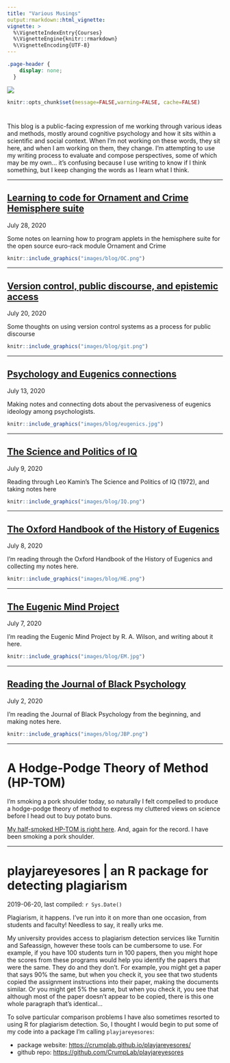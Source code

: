 ```yaml
---
title: "Various Musings"
output:rmarkdown::html_vignette:
vignette: >
  %\VignetteIndexEntry{Courses}
  %\VignetteEngine{knitr::rmarkdown}
  %\VignetteEncoding{UTF-8}
---
```


```css
.page-header {
    display: none;
  }
```

<img src="images/blog_banner.jpg" style= width="100%"/>

```r
knitr::opts_chunk$set(message=FALSE,warning=FALSE, cache=FALSE)

```

#

This blog is a public-facing expression of me working through various ideas and methods, mostly around cognitive psychology and how it sits within a scientific and social context. When I'm not working on these words, they sit here, and when I am working on them, they change. I'm attempting to use my writing process to evaluate and compose perspectives, some of which may be my own... it's confusing because I use writing to know if I think something, but I keep changing the words as I learn what I think.

---

<div class="row">
<div class="col-sm-9">

## [Learning to code for Ornament and Crime Hemisphere suite](https://crumplab.github.io/blogposts/7_28_20_OC/7_28_20_OC.html)

July 28, 2020

Some notes on learning how to program applets in the hemisphere suite for the open source euro-rack module Ornament and Crime

</div>
<div class="col-sm-3">

```r
knitr::include_graphics("images/blog/OC.png")
```

</div>
</div>

---

<div class="row">
<div class="col-sm-9">

## [Version control, public discourse, and epistemic access](https://crumplab.github.io/blogposts/7_20_20_versioncontrol/7_20_20_versioncontrol.html)

July 20, 2020

Some thoughts on using version control systems as a process for public discourse

</div>
<div class="col-sm-3">


```r
knitr::include_graphics("images/blog/git.png")
```

</div>
</div>


---

<div class="row">
<div class="col-sm-9">

## [Psychology and Eugenics connections](https://crumplab.github.io/blogposts/7_13_20_PsychEugenics/7_13_20_PsychEugenics.html)

July 13, 2020

Making notes and connecting dots about the pervasiveness of eugenics ideology among psychologists. 


</div>
<div class="col-sm-3">

```r
knitr::include_graphics("images/blog/eugenics.jpg")
```


</div>
</div>

---

<div class="row">
<div class="col-sm-9">

## [The Science and Politics of IQ](https://crumplab.github.io/blogposts/7_9_20_KaminIQ/7_9_20_KaminIQ.html)

July 9, 2020

Reading through Leo Kamin's The Science and Politics of IQ (1972), and taking notes here

</div>
<div class="col-sm-3">

```r
knitr::include_graphics("images/blog/IQ.png")
```

</div>
</div>

---

<div class="row">
<div class="col-sm-9">
## [The Oxford Handbook of the History of Eugenics](https://crumplab.github.io/blogposts/7_8_20_HistoryEugenics/7_8_20_HistoryEugenics.html)

July 8, 2020

I'm reading through the Oxford Handbook of the History of Eugenics and collecting my notes here.

</div>
<div class="col-sm-3">

```r
knitr::include_graphics("images/blog/HE.png")
```

</div>
</div>

---

<div class="row">
<div class="col-sm-9">

## [The Eugenic Mind Project](https://crumplab.github.io/blogposts/7_7_20_EugenicMind/7_7_20_EugenicMind.html)

July 7, 2020

I'm reading the Eugenic Mind Project by R. A. Wilson, and writing about it here.
</div>
<div class="col-sm-3">

```r
knitr::include_graphics("images/blog/EM.jpg")
```

</div>
</div>

----

<div class="row">
<div class="col-sm-9">

## [Reading the Journal of Black Psychology](https://crumplab.github.io/blogposts/7_2_20_JBP/7_2_20_JBP.html)

July 2, 2020

I'm reading the Journal of Black Psychology from the beginning, and making notes here.

</div>
<div class="col-sm-3">

```r
knitr::include_graphics("images/blog/JBP.png")
```


</div>
</div>

--------------------------

# A Hodge-Podge Theory of Method (HP-TOM)

I'm smoking a pork shoulder today, so naturally I felt compelled to produce a hodge-podge theory of method to express my cluttered views on science before I head out to buy potato buns.

[My half-smoked HP-TOM is right here](https://crumplab.github.io/blogposts/hodgepodge/hodgepodge.html). And, again for the record. I have been smoking a pork shoulder.

--------------------------

# playjareyesores | an R package for detecting  plagiarism

2019-06-20, last compiled: `r Sys.Date()`

Plagiarism, it happens. I've run into it on more than one occasion, from students and faculty! Needless to say, it really urks me.

My university provides access to plagiarism detection services like Turnitin and Safeassign, however these tools can be cumbersome to use. For example, if you have 100 students turn in 100 papers, then you might hope the scores from these programs would help you identify the papers that were the same. They do and they don't. For example, you might get a paper that says 90% the same, but when you check it, you see that two students copied the assignment instructions into their paper, making the documents similar. Or you might get 5% the same, but when you check it, you see that although most of the paper doesn't appear to be copied, there is this one whole paragraph that's identical... 

To solve particular comparison problems I have also sometimes resorted to using R for plagiarism detection. So, I thought I would begin to put some of my code into a package I'm calling `playjareyesores`:

 - package website: [https://crumplab.github.io/playjareyesores/](https://crumplab.github.io/playjareyesores/)
 - github repo: [https://github.com/CrumpLab/playjareyesores](https://github.com/CrumpLab/playjareyesores) 

